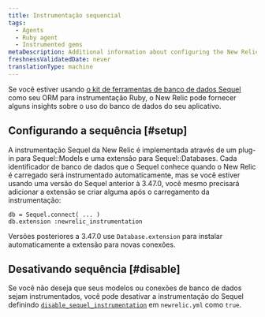 ```yaml
---
title: Instrumentação sequencial
tags:
  - Agents
  - Ruby agent
  - Instrumented gems
metaDescription: Additional information about configuring the New Relic Ruby instrumentation of the Sequel database toolkit
freshnessValidatedDate: never
translationType: machine
---
```


Se você estiver usando [o kit de ferramentas de banco de dados Sequel](https://github.com/jeremyevans/sequel) como seu ORM para instrumentação Ruby, o New Relic pode fornecer alguns insights sobre o uso do banco de dados do seu aplicativo.

## Configurando a sequência [#setup]

A instrumentação Sequel da New Relic é implementada através de um plug-in para Sequel::Models e uma extensão para Sequel::Databases. Cada identificador de banco de dados que o Sequel conhece quando o New Relic é carregado será instrumentado automaticamente, mas se você estiver usando uma versão do Sequel anterior à 3.47.0, você mesmo precisará adicionar a extensão se criar alguma após o carregamento da instrumentação:

```
db = Sequel.connect( ... )
db.extension :newrelic_instrumentation
```

Versões posteriores a 3.47.0 use `Database.extension` para instalar automaticamente a extensão para novas conexões.

## Desativando sequência [#disable]

Se você não deseja que seus modelos ou conexões de banco de dados sejam instrumentados, você pode desativar a instrumentação do Sequel definindo [`disable_sequel_instrumentation`](/docs/agents/ruby-agent/installation-and-configuration/ruby-agent-configuration#disable_sequel_instrumentation) em `newrelic.yml` como `true`.
